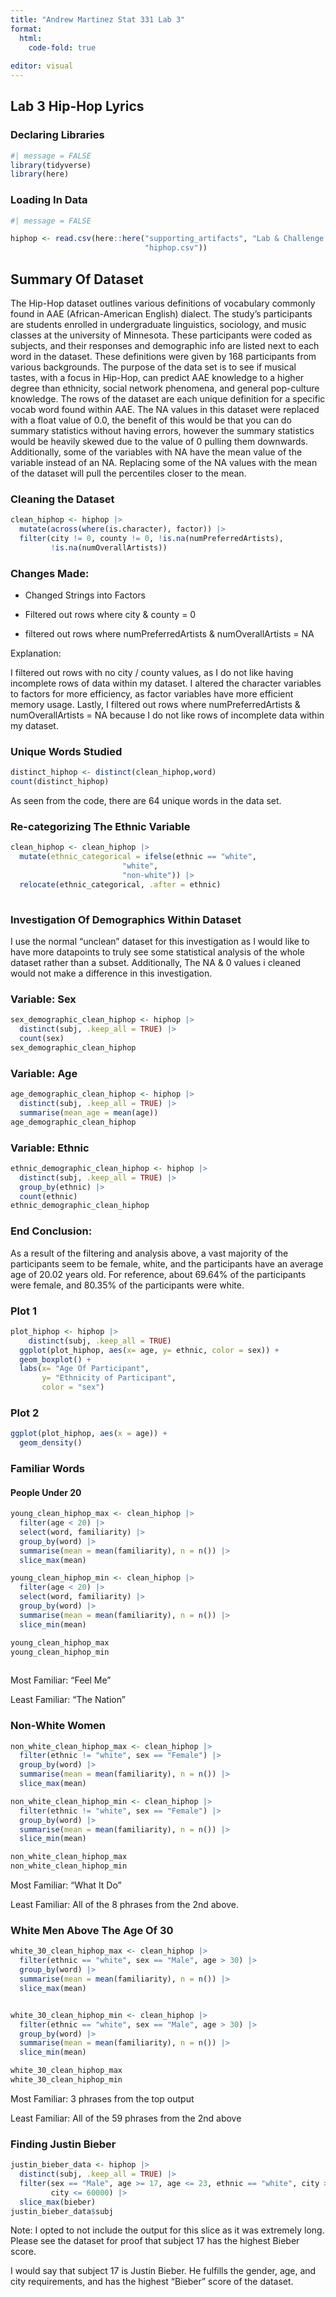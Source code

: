 ```yaml
---
title: "Andrew Martinez Stat 331 Lab 3"
format:
  html:
    code-fold: true
  
editor: visual
---
```


## Lab 3 Hip-Hop Lyrics

### Declaring Libraries

```r
#| message = FALSE
library(tidyverse)
library(here)
```

### Loading In Data

```r
#| message = FALSE

hiphop <- read.csv(here::here("supporting_artifacts", "Lab & Challenge 3", 
                              "hiphop.csv"))

```

## Summary Of Dataset

The Hip-Hop dataset outlines various definitions of vocabulary commonly found in AAE (African-American English) dialect. The study's participants are students enrolled in undergraduate linguistics, sociology, and music classes at the university of Minnesota. These participants were coded as subjects, and their responses and demographic info are listed next to each word in the dataset. These definitions were given by 168 participants from various backgrounds. The purpose of the data set is to see if musical tastes, with a focus in Hip-Hop, can predict AAE knowledge to a higher degree than ethnicity, social network phenomena, and general pop-culture knowledge. The rows of the dataset are each unique definition for a specific vocab word found within AAE. The NA values in this dataset were replaced with a float value of 0.0, the benefit of this would be that you can do summary statistics without having errors, however the summary statistics would be heavily skewed due to the value of 0 pulling them downwards. Additionally, some of the variables with NA have the mean value of the variable instead of an NA. Replacing some of the NA values with the mean of the dataset will pull the percentiles closer to the mean.

### Cleaning the Dataset

```r
clean_hiphop <- hiphop |> 
  mutate(across(where(is.character), factor)) |> 
  filter(city != 0, county != 0, !is.na(numPreferredArtists), 
         !is.na(numOverallArtists))
```

### Changes Made:

-   Changed Strings into Factors

-   Filtered out rows where city & county = 0

-   filtered out rows where numPreferredArtists & numOverallArtists = NA

Explanation:

I filtered out rows with no city / county values, as I do not like having incomplete rows of data within my dataset. I altered the character variables to factors for more efficiency, as factor variables have more efficient memory usage. Lastly, I filtered out rows where numPreferredArtists & numOverallArtists = NA because I do not like rows of incomplete data within my dataset.

### Unique Words Studied

```r
distinct_hiphop <- distinct(clean_hiphop,word)
count(distinct_hiphop)

```

As seen from the code, there are 64 unique words in the data set.

### Re-categorizing The Ethnic Variable

```r
clean_hiphop <- clean_hiphop |> 
  mutate(ethnic_categorical = ifelse(ethnic == "white", 
                         "white", 
                         "non-white")) |> 
  relocate(ethnic_categorical, .after = ethnic)
  
```

### 

### Investigation Of Demographics Within Dataset

I use the normal "unclean" dataset for this investigation as I would like to have more datapoints to truly see some statistical analysis of the whole dataset rather than a subset. Additionally, The NA & 0 values i cleaned would not make a difference in this investigation.

### Variable: Sex

```r

sex_demographic_clean_hiphop <- hiphop |> 
  distinct(subj, .keep_all = TRUE) |> 
  count(sex)
sex_demographic_clean_hiphop

```

### Variable: Age

```r
age_demographic_clean_hiphop <- hiphop |> 
  distinct(subj, .keep_all = TRUE) |> 
  summarise(mean_age = mean(age))
age_demographic_clean_hiphop
```

### Variable: Ethnic

```r

ethnic_demographic_clean_hiphop <- hiphop |> 
  distinct(subj, .keep_all = TRUE) |> 
  group_by(ethnic) |> 
  count(ethnic)
ethnic_demographic_clean_hiphop
```

### End Conclusion:

As a result of the filtering and analysis above, a vast majority of the participants seem to be female, white, and the participants have an average age of 20.02 years old. For reference, about 69.64% of the participants were female, and 80.35% of the participants were white.

### Plot 1

```r
plot_hiphop <- hiphop |>  
    distinct(subj, .keep_all = TRUE)
  ggplot(plot_hiphop, aes(x= age, y= ethnic, color = sex)) +
  geom_boxplot() +
  labs(x= "Age Of Participant",
       y= "Ethnicity of Participant",
       color = "sex")
```

### Plot 2

```r
ggplot(plot_hiphop, aes(x = age)) +
  geom_density()

```

### Familiar Words

#### People Under 20

```r
young_clean_hiphop_max <- clean_hiphop |> 
  filter(age < 20) |> 
  select(word, familiarity) |>
  group_by(word) |> 
  summarise(mean = mean(familiarity), n = n()) |>
  slice_max(mean)

young_clean_hiphop_min <- clean_hiphop |> 
  filter(age < 20) |> 
  select(word, familiarity) |>
  group_by(word) |> 
  summarise(mean = mean(familiarity), n = n()) |>
  slice_min(mean)

young_clean_hiphop_max
young_clean_hiphop_min
  
```

Most Familiar: "Feel Me"

Least Familiar: "The Nation"

### Non-White Women

```r
non_white_clean_hiphop_max <- clean_hiphop |> 
  filter(ethnic != "white", sex == "Female") |>
  group_by(word) |> 
  summarise(mean = mean(familiarity), n = n()) |> 
  slice_max(mean)

non_white_clean_hiphop_min <- clean_hiphop |> 
  filter(ethnic != "white", sex == "Female") |>
  group_by(word) |> 
  summarise(mean = mean(familiarity), n = n()) |> 
  slice_min(mean)

non_white_clean_hiphop_max
non_white_clean_hiphop_min
```

Most Familiar: "What It Do"

Least Familiar: All of the 8 phrases from the 2nd above.

### White Men Above The Age Of 30

```r
white_30_clean_hiphop_max <- clean_hiphop |> 
  filter(ethnic == "white", sex == "Male", age > 30) |> 
  group_by(word) |> 
  summarise(mean = mean(familiarity), n = n()) |> 
  slice_max(mean)


white_30_clean_hiphop_min <- clean_hiphop |> 
  filter(ethnic == "white", sex == "Male", age > 30) |> 
  group_by(word) |> 
  summarise(mean = mean(familiarity), n = n()) |> 
  slice_min(mean)

white_30_clean_hiphop_max
white_30_clean_hiphop_min
```

Most Familiar: 3 phrases from the top output

Least Familiar: All of the 59 phrases from the 2nd above

### Finding Justin Bieber

```r
justin_bieber_data <- hiphop |> 
  distinct(subj, .keep_all = TRUE) |> 
  filter(sex == "Male", age >= 17, age <= 23, ethnic == "white", city >= 10000,
         city <= 60000) |> 
  slice_max(bieber)
justin_bieber_data$subj
```

Note: I opted to not include the output for this slice as it was extremely long. Please see the dataset for proof that subject 17 has the highest Bieber score.

I would say that subject 17 is Justin Bieber. He fulfills the gender, age, and city requirements, and has the highest "Bieber" score of the dataset.
